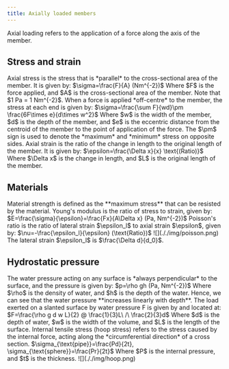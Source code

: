 ```yaml
---
title: Axially loaded members
---
```

Axial loading refers to the application of a force along the axis of the member.

## Stress and strain


<Block variant="primary" title="Axial stress">
Axial stress is the stress that is *parallel* to the cross-sectional area of the member. It is given by:
$\sigma=\frac{F}{A}    (Nm^{-2})$
Where $F$ is the force applied, and $A$ is the cross-sectional area of the member. Note that $1 Pa = 1 Nm^{-2}$.
</Block>



<Block variant="secondary" title="Eccentric loading and stress">
When a force is applied *off-centre* to the member, the stress at each end is given by:
$\sigma=\frac{\sum F}{wd}\pm \frac{6F\times e}{d\times w^2}$
Where $w$ is the width of the member, $d$ is the depth of the member, and $e$ is the eccentric distance from the centroid of the member to the point of application of the force.
The $\pm$ sign is used to denote the *maximum* and *minimum* stress on opposite sides.
</Block>


<Block variant="primary" title="Axial strain">
Axial strain is the ratio of the change in length to the original length of the member. It is given by:
$\epsilon=\frac{\Delta x}{x}    \text{(Ratio)}$
Where $\Delta x$ is the change in length, and $L$ is the original length of the member.
</Block>




## Materials


<Block variant="primary" title="Strength">
Material strength is defined as the **maximum stress** that can be resisted by the material.
</Block>


<Block variant="primary" title="Young's Modulus">
Young's modulus is the ratio of stress to strain, given by:
$E=\frac{\sigma}{\epsilon}=\frac{Fx}{A\Delta x}    (Pa, Nm^{-2})$
</Block>



<Block variant="primary" title="Poisson's ratio">
Poisson's ratio is the ratio of lateral strain $\epsilon_l$ to axial strain $\epsilon$, given by:
$\nu=-\frac{\epsilon_l}{\epsilon}    (\text{Ratio})$
<BlockSep />
![](././img/poisson.png)
The lateral strain $\epsilon_l$ is $\frac{\Delta d}{d_0}$.
</Block>



## Hydrostatic pressure



<Block variant="primary" title="Hydrostatic/water pressure">
The water pressure acting on any surface is *always perpendicular* to the surface, and the pressure is given by:
$p=\rho gh    (Pa, Nm^{-2})$
Where $\rho$ is the density of water,  and $h$ is the depth of the water.
Hence, we can see that the water pressure **increases linearly with depth**.
</Block>


<Block variant="secondary" title="Water pressure load on slanted surface">
The load exerted on a slanted surface by water pressure F is given by and located at:
$F=\frac{\rho g d w L}{2}     @ \frac{1}{3}L\ /\ \frac{2}{3}d$
Where $d$ is the depth of water, $w$ is the width of the volume, and $L$ is the length of the surface.
</Block>


<Block variant="primary" title="Internal tensile stress">
Internal tensile stress (hoop stress) refers to the stress caused by the internal force, acting along the *circumferential direction* of a cross section.
$\sigma_{\text{pipe}}=\frac{Pd}{2t},    \sigma_{\text{sphere}}=\frac{Pr}{2t}$
Where $P$ is the internal pressure, and $t$ is the thickness.
![](././img/hoop.png)
</Block>